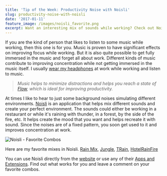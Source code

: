 ```yaml
---
title: 'Tip of the Week: Productivity Noise with Noisli'
slug: productivity-noise-with-noisli
date: '2017-01-11'
feature_image: /images/noisli_favorite.png
excerpt: Want an interesting mix of sounds while working? Check out Noisli.
---
```

If you are the kind of person that likes to listen to some music while working, then this one is for you. Music is proven to have significant effects on improving focus while working. But it is also quite possible to get fully immersed in the music and forget all about work. Different kinds of music contribute to improving concentration while not getting immersed in the music itself. I usually [wear my headphones](http://theheadphonesrule.com/) at work while working and listen to music.

> _Music helps to minimize distractions and helps you reach a state of [Flow](http://amzn.to/2jlYIgV), which is ideal for improving productivity._

At times I like to hear to just some background noises simulating different environments. [Noisli](https://www.noisli.com/) is an application that helps mix different sounds and create your perfect environment. The sounds could either be working in a restaurant or while it's raining with thunder, in a forest, by the side of the fire, etc. It helps create the mood that you want and helps recreate it with sound. Since the noises are of a fixed pattern, you soon get used to it and improves concentration at work.

![Noisli - Favorite Combos](/images/noisli_favorite.png)

Here are my favorite mixes in Noisli. [Rain Mix](https://www.noisli.com/get_combo_by_link/W5rvjLZXcoJbooq), [Jungle](https://www.noisli.com/get_combo_by_link/vjUpcG2OAXxKVSU), [TRain](https://www.noisli.com/get_combo_by_link/uhRXMysAIcVEbHF), [HotelRainFire](https://www.noisli.com/get_combo_by_link/gFKhnETdoybxcmc)

You can use Noisli directly from the [website](https://www.noisli.com/) or use any of their [Apps and Extensions](https://www.noisli.com/apps). Find out what works for you and leave a comment on your favorite combos.
